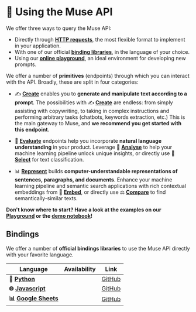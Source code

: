 
# 🤩 Using the Muse API

We offer three ways to query the Muse API:

-   Directly through **[HTTP requests](/api/specifications/requests)**, the most flexible format to implement in your application.
-   With one of our official **[binding libraries](#bindings)**, in the language of your choice.
-   Using our **[online playground](https://muse.lighton.ai)**, an ideal environment for developing new prompts.

We offer a number of **primitives** (endpoints) through which you can interact with the API. Broadly, these
are split in four categories:

-   ✍️ **[Create](/api/endpoints/create)** enables you to **generate and manipulate text according to a prompt**.
    The possibilities with ✍️ **[Create](/api/endpoints/create)** are endless: from simply assisting with copywriting, to taking in complex instructions and performing arbitrary tasks (chatbots, keywords extraction, etc.)
    This is the main gateway to Muse, and **we recommend you get started with this endpoint**.

-   🔬️ **[Evaluate](/api/endpoints/analyse)** endpoints help you incorporate **natural language understanding** in your product. Leverage 🧪 **[Analyse](/api/endpoints/analyse)** to help your machine learning pipeline unlock unique insights, or directly use 🔘 **[Select](/api/endpoints/select)** for text classification.

-   📊 **[Represent](/api/endpoints/embed)** <Alpha /> builds **computer-understandable representations of sentences, paragraphs, and documents**. Enhance your machine learning pipeline and semantic search applications with rich contextual embeddings from 🔢 **[Embed](/api/endpoints/embed)**, or directly use ⚖️ **[Compare](/api/endpoints/compare)** to find semantically-similar texts.

**Don't know where to start? Have a look at the examples on our [Playground](https://muse.lighton.ai) or the
[demo notebook](https://github.com/lightonai/lightonmuse/blob/master/examples/demo_notebook.ipynb)!**

## Bindings

We offer a number of **official bindings libraries** to use the Muse API directly with your favorite language.

| Language                                             | Availability | Link                                                      |
| ---------------------------------------------------- | ------------ | --------------------------------------------------------- |
| **🐍 [Python](/api/integrations/python)**            | <Alpha />    | [GitHub](https://github.com/lightonai/lightonmuse)        |
| **🌐 [Javascript](/api/integrations/javascript)**    | <Alpha />    | [GitHub](https://github.com/lightonai/js-lightonmuse)     |
| **📊 [Google Sheets](/api/integrations/javascript)** | <Alpha />    | [GitHub](https://github.com/lightonai/muse-google-sheets) |
